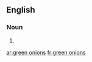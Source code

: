 
==English==

===Noun===
{{head|en}}

# {{plural of|green onion}}

[[ar:green onions]]
[[fr:green onions]]